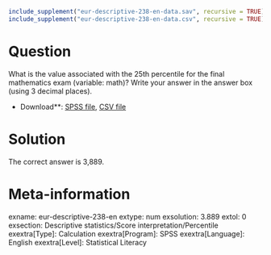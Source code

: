 ```r
include_supplement("eur-descriptive-238-en-data.sav", recursive = TRUE)
include_supplement("eur-descriptive-238-en-data.csv", recursive = TRUE)
```

Question
========
What is the value associated with the 25th percentile for the final mathematics exam (variable: math)? Write your answer in the answer box (using 3 decimal places).

* Download**: [SPSS file](eur-descriptive-238-en-data.sav), [CSV file](eur-descriptive-238-en-data.csv)


Solution
========
The correct answer is 3,889.

Meta-information
================
exname: eur-descriptive-238-en
extype: num
exsolution: 3.889
extol: 0
exsection: Descriptive statistics/Score interpretation/Percentile
exextra[Type]: Calculation
exextra[Program]: SPSS
exextra[Language]: English
exextra[Level]: Statistical Literacy
